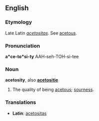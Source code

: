 ==English==

===Etymology===
Late Latin ''[[acetositas]]''. See [[acetous]].

===Pronunciation===
'''a*ce-to*si-ty'''
{{rfap}}
AAH-seh-TOH-si-tee

===Noun===
'''acetosity''', also '''[[acetositie]]'''

#The quality of being [[acetous]]; [[sourness]].

===Translations===
*'''Latin''': [[acetositas]]